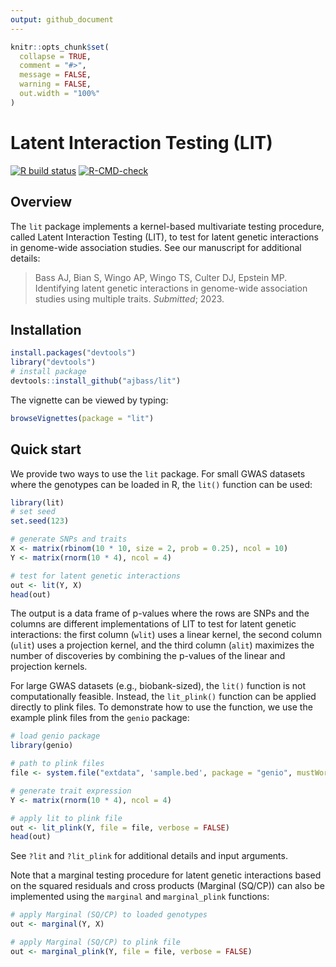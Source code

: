 ```yaml
---
output: github_document
---
```


```r
knitr::opts_chunk$set(
  collapse = TRUE,
  comment = "#>",
  message = FALSE,
  warning = FALSE,
  out.width = "100%"
)
```

# Latent Interaction Testing (LIT)
<!-- badges: start -->
[![R build status](https://github.com/ajbass/lit/actions/workflows/R-CMD-check.yml/badge.svg)](https://github.com/ajbass/lit/)
[![R-CMD-check](https://github.com/ajbass/lit/actions/workflows/R-CMD-check.yml/badge.svg)](https://github.com/ajbass/lit/actions/workflows/R-CMD-check.yml)
<!-- badges: end -->

## Overview

The `lit` package implements a kernel-based multivariate testing procedure, called Latent Interaction Testing (LIT), to test for latent genetic interactions in genome-wide association studies. See our manuscript for additional details:

> Bass AJ, Bian S, Wingo AP, Wingo TS, Culter DJ, Epstein MP. Identifying latent genetic interactions in genome-wide association studies using multiple traits. *Submitted*; 2023.

## Installation

```r
install.packages("devtools")
library("devtools")
# install package
devtools::install_github("ajbass/lit")
```

The vignette can be viewed by typing:

```R
browseVignettes(package = "lit")
```

## Quick start

We provide two ways to use the `lit` package. For small GWAS datasets where the genotypes can be loaded in R, the `lit()` function can be used:

```r
library(lit)
# set seed
set.seed(123)

# generate SNPs and traits
X <- matrix(rbinom(10 * 10, size = 2, prob = 0.25), ncol = 10)
Y <- matrix(rnorm(10 * 4), ncol = 4)

# test for latent genetic interactions
out <- lit(Y, X)
head(out)
```

The output is a data frame of p-values where the rows are SNPs and the columns are different implementations of LIT to test for latent genetic interactions: the first column (`wlit`) uses a linear kernel, the second column (`ulit`) uses a projection kernel, and the third column (`alit`) maximizes the number of discoveries by combining the p-values of the linear and projection kernels. 

For large GWAS datasets (e.g., biobank-sized), the `lit()` function is not computationally feasible. Instead, the `lit_plink()` function can be applied directly to plink files. To demonstrate how to use the function, we use the example plink files from the `genio` package:

```r
# load genio package
library(genio)

# path to plink files
file <- system.file("extdata", 'sample.bed', package = "genio", mustWork = TRUE)

# generate trait expression
Y <- matrix(rnorm(10 * 4), ncol = 4)

# apply lit to plink file
out <- lit_plink(Y, file = file, verbose = FALSE)
head(out)
```

See `?lit` and `?lit_plink` for additional details and input arguments.

Note that a marginal testing procedure for latent genetic interactions based on the squared residuals and cross products (Marginal (SQ/CP)) can also be implemented using the `marginal` and `marginal_plink` functions: 

```r
# apply Marginal (SQ/CP) to loaded genotypes
out <- marginal(Y, X)

# apply Marginal (SQ/CP) to plink file
out <- marginal_plink(Y, file = file, verbose = FALSE)
```


<!---
The columns represent the cross products, e.g., `col1_col2` is the cross product of the first trait multiplied by the second trait (adjusting for the additive genetic effect)). See our preprint for additional details on this approach.

## To do

List of vario
NA's in phenotypes.

-->
